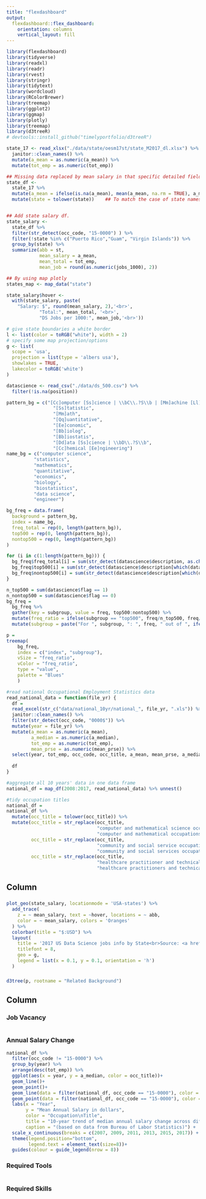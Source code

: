 ```yaml
---
title: "flexdashboard"
output: 
  flexdashboard::flex_dashboard:
    orientation: columns
    vertical_layout: fill
---
```


```r
library(flexdashboard)
library(tidyverse)
library(readxl)
library(readr)
library(rvest)
library(stringr)
library(tidytext)
library(wordcloud)
library(RColorBrewer)
library(treemap)
library(ggplot2)
library(ggmap)
library(plotly)
library(treemap)
library(d3treeR)
# devtools::install_github("timelyportfolio/d3treeR")
```

```r
state_17 <- read_xlsx("./data/state/oesm17st/state_M2017_dl.xlsx") %>% 
  janitor::clean_names() %>% 
  mutate(a_mean = as.numeric(a_mean)) %>%
  mutate(tot_emp = as.numeric(tot_emp))

## Missing data replaced by mean salary in that specific detailed field for annual salary 
state_df <-  
  state_17 %>% 
  mutate(a_mean = ifelse(is.na(a_mean), mean(a_mean, na.rm = TRUE), a_mean)) %>% 
  mutate(state = tolower(state))    ## To match the case of state names in 2 dataframe 


## Add state salary df.
state_salary <- 
  state_df %>%
  filter(str_detect(occ_code, "15-0000") ) %>% 
  filter(!state %in% c("Puerto Rico","Guam", "Virgin Islands")) %>% 
  group_by(state) %>%
  summarize(abb = st,
            mean_salary = a_mean,
            mean_total = tot_emp,
            mean_job = round(as.numeric(jobs_1000), 2))

## By using map plotly
states_map <- map_data("state")

state_salary$hover <- 
  with(state_salary, paste(
    "Salary: $", round(mean_salary, 2),'<br>',
            "Total:", mean_total, '<br>',
            "DS Jobs per 1000:", mean_job,'<br>'))

# give state boundaries a white border
l <- list(color = toRGB("white"), width = 2)
# specify some map projection/options
g <- list(
  scope = 'usa',
  projection = list(type = 'albers usa'),
  showlakes = TRUE,
  lakecolor = toRGB('white')
)
```


```r
datascience <- read_csv("./data/ds_500.csv") %>% 
  filter(!is.na(position))

pattern_bg = c("[Cc]omputer [Ss]cience | \\bC\\.?S\\b | [Mm]achine [Ll]earning | \\bM\\.?L\\b", 
                 "[Ss]tatistic", 
                 "[Mm]ath", 
                 "[Qq]uantitative", 
                 "[Ee]conomic", 
                 "[Bb]iolog", 
                 "[Bb]iostatis", 
                 "[Dd]ata [Ss]cience | \\bD\\.?S\\b", 
                 "[Cc]hemical [Ee]ngineering")
name_bg = c("computer science", 
          "statistics", 
          "mathematics", 
          "quantitative", 
          "economics", 
          "biology", 
          "biostatistics", 
          "data science", 
          "engineer")

bg_freq = data.frame(
  background = pattern_bg, 
  index = name_bg, 
  freq_total = rep(0, length(pattern_bg)), 
  top500 = rep(0, length(pattern_bg)), 
  nontop500 = rep(0, length(pattern_bg)) 
)

for (i in c(1:length(pattern_bg))) {
  bg_freq$freq_total[i] = sum(str_detect(datascience$description, as.character(bg_freq$background[i])))
  bg_freq$top500[i] = sum(str_detect(datascience$description[which(datascience$flag == 1)], as.character(bg_freq$background[i])))
  bg_freq$nontop500[i] = sum(str_detect(datascience$description[which(datascience$flag == 0)], as.character(bg_freq$background[i])))
}

n_top500 = sum(datascience$flag == 1)
n_nontop500 = sum(datascience$flag == 0)
bg_freq = 
  bg_freq %>% 
  gather(key = subgroup, value = freq, top500:nontop500) %>% 
  mutate(freq_ratio = ifelse(subgroup == "top500", freq/n_top500, freq/n_nontop500)) %>% 
  mutate(subgroup = paste("For ", subgroup, ": ", freq, " out of ", ifelse(subgroup == "top500", n_top500, n_nontop500), ", ratio = ", round(freq_ratio*100, digits = 1), "%", sep = ""))

p = 
treemap(
    bg_freq,
    index = c("index", "subgroup"), 
    vSize = "freq_ratio", 
    vColor = "freq_ratio", 
    type = "value",
    palette = "Blues"
    )
```

```r
#read national Occupational Employment Statistics data
read_national_data = function(file_yr) {
  df = 
  read_excel(str_c("data/national_10yr/national_", file_yr, ".xls")) %>% 
  janitor::clean_names() %>% 
  filter(str_detect(occ_code, "0000$")) %>%
  mutate(year = file_yr) %>% 
  mutate(a_mean = as.numeric(a_mean), 
         a_median = as.numeric(a_median),
         tot_emp = as.numeric(tot_emp),
         mean_prse = as.numeric(mean_prse)) %>% 
  select(year, tot_emp, occ_code, occ_title, a_mean, mean_prse, a_median) 
  
  df
}

#aggregate all 10 years' data in one data frame
national_df = map_df(2008:2017, read_national_data) %>% unnest()

#tidy occupation titles
national_df = 
national_df %>% 
  mutate(occ_title = tolower(occ_title)) %>% 
  mutate(occ_title = str_replace(occ_title, 
                                 "computer and mathematical science occupations", 
                                 "computer and mathematical occupations"),
         occ_title = str_replace(occ_title, 
                                 "community and social service occupations", 
                                 "community and social services occupations"),
         occ_title = str_replace(occ_title, 
                                 "healthcare practitioner and technical occupations", 
                                 "healthcare practitioners and technical occupations")) 
```


Column {data-width=550}
-----------------------------------------------------------------------

### {data-height=600}

```r
plot_geo(state_salary, locationmode = 'USA-states') %>%
  add_trace(
    z = ~ mean_salary, text = ~hover, locations = ~ abb,
    color = ~ mean_salary, colors = 'Oranges'
  ) %>%
  colorbar(title = "$:USD") %>%
  layout(
    title = '2017 US Data Science jobs info by State<br>Source: <a href="https://www.bls.gov/oes/tables.htm">BLS</a>',
    titlefont = 8,
    geo = g, 
    legend = list(x = 0.1, y = 0.1, orientation = 'h')
  )
```

### {data-height=400, .tabset}

```r
d3tree(p, rootname = "Related Background")
```

Column {data-width=450, .tabset}
-----------------------------------------------------------------------

### Job Vacancy

```r

```

### Annual Salary Change

```r
national_df %>%
  filter(occ_code != "15-0000") %>% 
  group_by(year) %>% 
  arrange(desc(tot_emp)) %>%
  ggplot(aes(x = year, y = a_median, color = occ_title))+
  geom_line()+
  geom_point()+
  geom_line(data = filter(national_df, occ_code == "15-0000"), color = "black")+
  geom_point(data = filter(national_df, occ_code == "15-0000"), color = "black")+
  labs(x = "Year",
       y = "Mean Annual Salary in dollars",
       color = "Occupation\nTitle",
       title = "10-year trend of median annual salary change across different occupations in the U.S",
       caption = "(based on data from Bureau of Labor Statistics)") +
  scale_x_continuous(breaks = c(2007, 2009, 2011, 2013, 2015, 2017)) +
  theme(legend.position="bottom", 
        legend.text = element_text(size=8))+
  guides(colour = guide_legend(nrow = 8))
```

### Required Tools

```r

```

### Required Skills

```r

```